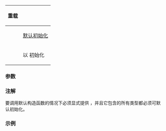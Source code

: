{{cpp/ranges/concat_view/title|concat_view}}
{{cpp/ranges/concat_view/navbar}}

{{dcl begin}}
{{dcl|num=1|since=c++26|1=
concat_view() = default;
}}
{{dcl|num=2|since=c++26|
constexpr concat_view( Views... views );
}}
{{dcl end}}

{|class="wikitable" style="text-align: center;"
!{{nbsp}}重载{{nbsp}}
!style="font-weight: normal"|{{rlpsi|/#views_}}
|-
|{{v|1}}
|[[cpp/language/default initialization|默认初始化]]
|-
|{{v|2}}
|{{nbsp}}以 {{c|std::move(views)...}} 初始化{{nbsp}}
|}

===参数===
{{par begin}}
{{par|views|要适配的各视图对象}}
{{par end}}

===注解===
要调用默认构造函数的情况下必须显式提供 {{tt|Views}}，并且它包含的所有类型都必须可默认初始化。

===示例===
{{example
|这个示例的一个早期预览版本在 [https://godbolt.org/z/fKaKvd3oh Compiler Explorer]。
|code=
#include &lt;algorithm&gt;
#include &lt;ranges&gt;

int main()
{
    using namespace std::ranges;
    
    static constexpr concat_view&lt;empty_view&lt;char&gt;&gt; concat1{}; // 重载 (1)
    static_assert(equal(concat1, views::empty&lt;char&gt;));
    
    static constexpr auto con = {'c', 'o', 'n'};
    static constexpr char cat[]{'c', 'a', 't', '\0'};
    static constexpr auto concat2{views::concat(con, cat)};   // 重载 (2)
    static_assert(equal(concat2, "concat"));
}
}}

{{langlinks|de|en|es|fr|it|ja|pt|ru}}